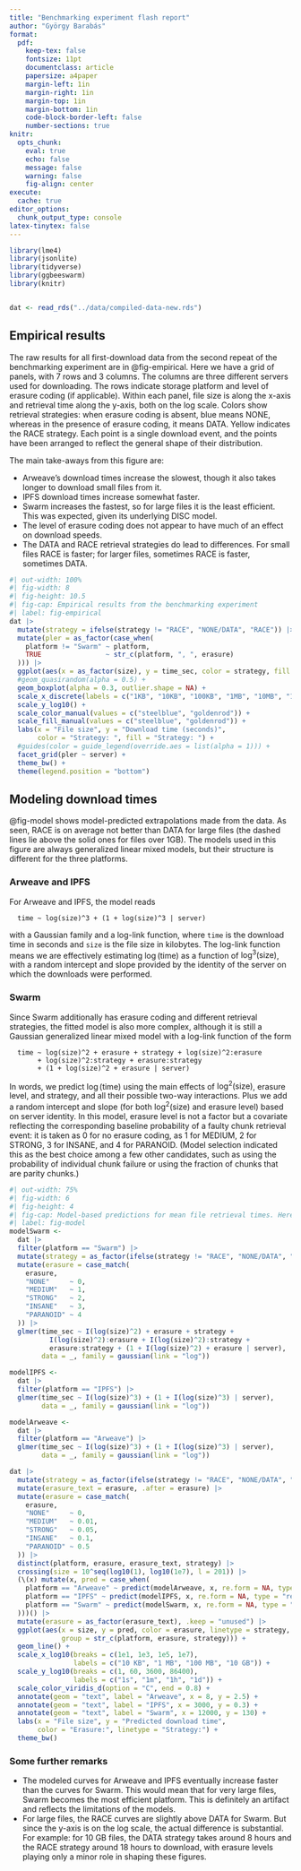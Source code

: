 ```yaml
---
title: "Benchmarking experiment flash report"
author: "György Barabás"
format:
  pdf:
    keep-tex: false
    fontsize: 11pt
    documentclass: article
    papersize: a4paper
    margin-left: 1in
    margin-right: 1in
    margin-top: 1in
    margin-bottom: 1in
    code-block-border-left: false
    number-sections: true
knitr:
  opts_chunk:
    eval: true
    echo: false
    message: false
    warning: false
    fig-align: center
execute: 
  cache: true
editor_options: 
  chunk_output_type: console
latex-tinytex: false
---
```




```r
library(lme4)
library(jsonlite)
library(tidyverse)
library(ggbeeswarm)
library(knitr)


dat <- read_rds("../data/compiled-data-new.rds")
```



## Empirical results

The raw results for all first-download data from the second repeat of the benchmarking experiment are in @fig-empirical. Here we have a grid of panels, with 7 rows and 3 columns. The columns are three different servers used for downloading. The rows indicate storage platform and level of erasure coding (if applicable). Within each panel, file size is along the x-axis and retrieval time along the y-axis, both on the log scale. Colors show retrieval strategies: when erasure coding is absent, blue means NONE, whereas in the presence of erasure coding, it means DATA. Yellow indicates the RACE strategy. Each point is a single download event, and the points have been arranged to reflect the general shape of their distribution.

The main take-aways from this figure are:

-   Arweave's download times increase the slowest, though it also takes longer to download small files from it.
-   IPFS download times increase somewhat faster.
-   Swarm increases the fastest, so for large files it is the least efficient. This was expected, given its underlying DISC model.
-   The level of erasure coding does not appear to have much of an effect on download speeds.
-   The DATA and RACE retrieval strategies do lead to differences. For small files RACE is faster; for larger files, sometimes RACE is faster, sometimes DATA.

```r
#| out-width: 100%
#| fig-width: 8
#| fig-height: 10.5
#| fig-cap: Empirical results from the benchmarking experiment
#| label: fig-empirical
dat |>
  mutate(strategy = ifelse(strategy != "RACE", "NONE/DATA", "RACE")) |>
  mutate(pler = as_factor(case_when(
    platform != "Swarm" ~ platform,
    TRUE                ~ str_c(platform, ", ", erasure)
  ))) |>
  ggplot(aes(x = as_factor(size), y = time_sec, color = strategy, fill = strategy)) +
  #geom_quasirandom(alpha = 0.5) +
  geom_boxplot(alpha = 0.3, outlier.shape = NA) +
  scale_x_discrete(labels = c("1KB", "10KB", "100KB", "1MB", "10MB", "100MB")) +
  scale_y_log10() +
  scale_color_manual(values = c("steelblue", "goldenrod")) +
  scale_fill_manual(values = c("steelblue", "goldenrod")) +
  labs(x = "File size", y = "Download time (seconds)",
       color = "Strategy: ", fill = "Strategy: ") +
  #guides(color = guide_legend(override.aes = list(alpha = 1))) +
  facet_grid(pler ~ server) +
  theme_bw() +
  theme(legend.position = "bottom")
```



## Modeling download times

@fig-model shows model-predicted extrapolations made from the data. As seen, RACE is on average not better than DATA for large files (the dashed lines lie above the solid ones for files over 1GB). The models used in this figure are always generalized linear mixed models, but their structure is different for the three platforms.


### Arweave and IPFS

For Arweave and IPFS, the model reads

```
  time ~ log(size)^3 + (1 + log(size)^3 | server)
```

with a Gaussian family and a log-link function, where `time` is the download time in seconds and `size` is the file size in kilobytes. The log-link function means we are effectively estimating $\log(\text{time})$ as a function of $\log^3(\text{size})$, with a random intercept and slope provided by the identity of the server on which the downloads were performed.


### Swarm

Since Swarm additionally has erasure coding and different retrieval strategies, the fitted model is also more complex, although it is still a Gaussian generalized linear mixed model with a log-link function of the form

```
  time ~ log(size)^2 + erasure + strategy + log(size)^2:erasure
       + log(size)^2:strategy + erasure:strategy
       + (1 + log(size)^2 + erasure | server)
```

In words, we predict $\log(\text{time})$ using the main effects of $\log^2(\text{size})$, erasure level, and strategy, and all their possible two-way interactions. Plus we add a random intercept and slope (for both $\log^2(\text{size})$ and erasure level) based on server identity. In this model, erasure level is not a factor but a covariate reflecting the corresponding baseline probability of a faulty chunk retrieval event: it is taken as 0 for no erasure coding, as 1 for MEDIUM, 2 for STRONG, 3 for INSANE, and 4 for PARANOID. (Model selection indicated this as the best choice among a few other candidates, such as using the probability of individual chunk failure or using the fraction of chunks that are parity chunks.)

```r
#| out-width: 75%
#| fig-width: 6
#| fig-height: 4
#| fig-cap: Model-based predictions for mean file retrieval times. Here random effects are averaged over and therefore server identity no longer plays a role.
#| label: fig-model
modelSwarm <-
  dat |>
  filter(platform == "Swarm") |>
  mutate(strategy = as_factor(ifelse(strategy != "RACE", "NONE/DATA", "RACE"))) |>
  mutate(erasure = case_match(
    erasure,
    "NONE"     ~ 0,
    "MEDIUM"   ~ 1,
    "STRONG"   ~ 2,
    "INSANE"   ~ 3,
    "PARANOID" ~ 4
  )) |>
  glmer(time_sec ~ I(log(size)^2) + erasure + strategy +
          I(log(size)^2):erasure + I(log(size)^2):strategy +
          erasure:strategy + (1 + I(log(size)^2) + erasure | server),
        data = _, family = gaussian(link = "log"))

modelIPFS <-
  dat |>
  filter(platform == "IPFS") |>
  glmer(time_sec ~ I(log(size)^3) + (1 + I(log(size)^3) | server),
        data = _, family = gaussian(link = "log"))

modelArweave <-
  dat |>
  filter(platform == "Arweave") |>
  glmer(time_sec ~ I(log(size)^3) + (1 + I(log(size)^3) | server),
        data = _, family = gaussian(link = "log"))

dat |>
  mutate(strategy = as_factor(ifelse(strategy != "RACE", "NONE/DATA", "RACE"))) |>
  mutate(erasure_text = erasure, .after = erasure) |>
  mutate(erasure = case_match(
    erasure,
    "NONE"     ~ 0,
    "MEDIUM"   ~ 0.01,
    "STRONG"   ~ 0.05,
    "INSANE"   ~ 0.1,
    "PARANOID" ~ 0.5
  )) |>
  distinct(platform, erasure, erasure_text, strategy) |>
  crossing(size = 10^seq(log10(1), log10(1e7), l = 201)) |>
  (\(x) mutate(x, pred = case_when(
    platform == "Arweave" ~ predict(modelArweave, x, re.form = NA, type = "response"),
    platform == "IPFS" ~ predict(modelIPFS, x, re.form = NA, type = "response"),
    platform == "Swarm" ~ predict(modelSwarm, x, re.form = NA, type = "response")
  )))() |>
  mutate(erasure = as_factor(erasure_text), .keep = "unused") |>
  ggplot(aes(x = size, y = pred, color = erasure, linetype = strategy,
             group = str_c(platform, erasure, strategy))) +
  geom_line() +
  scale_x_log10(breaks = c(1e1, 1e3, 1e5, 1e7),
                labels = c("10 KB", "1 MB", "100 MB", "10 GB")) +
  scale_y_log10(breaks = c(1, 60, 3600, 86400),
                labels = c("1s", "1m", "1h", "1d")) +
  scale_color_viridis_d(option = "C", end = 0.8) +
  annotate(geom = "text", label = "Arweave", x = 8, y = 2.5) +
  annotate(geom = "text", label = "IPFS", x = 3000, y = 0.3) +
  annotate(geom = "text", label = "Swarm", x = 12000, y = 130) +
  labs(x = "File size", y = "Predicted download time",
       color = "Erasure:", linetype = "Strategy:") +
  theme_bw()
```


### Some further remarks

-   The modeled curves for Arweave and IPFS eventually increase faster than the curves for Swarm. This would mean that for very large files, Swarm becomes the most efficient platform. This is definitely an artifact and reflects the limitations of the models.
-   For large files, the RACE curves are slightly above DATA for Swarm. But since the y-axis is on the log scale, the actual difference is substantial. For example: for 10 GB files, the DATA strategy takes around 8 hours and the RACE strategy around 18 hours to download, with erasure levels playing only a minor role in shaping these figures.
